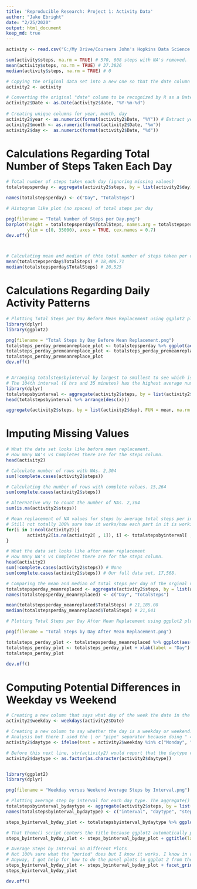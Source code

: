 ---
title: 'Reproducible Research: Project 1: Activity Data'
author: "Jake Ebright"
date: "2/25/2020"
output: html_document
keep_md: true
---

```{r, echo = TRUE, eval = TRUE}

activity <- read.csv("G:/My Drive/Coursera John's Hopkins Data Science Specialization/Course 5_ Reproducible Research/Week 2/activity.csv")

sum(activity$steps, na.rm = TRUE) # 570, 608 steps with NA's removed.
mean(activity$steps, na.rm = TRUE) # 37.3826 
median(activity$steps, na.rm = TRUE) # 0

# Copying the original data set into a new one so that the date column can be manipulated without impacitng the orginal data set.
activity2 <- activity

# Converting the original "date" column to be recognized by R as a Date columns.
activity2$Date <- as.Date(activity2$date, "%Y-%m-%d")
        
# Creating unique columns for year, month, day
activity2$year <- as.numeric(format(activity2$Date, "%Y")) # Extract year of purchase from Date column to make an entirely new year column. 
activity2$month <- as.numeric(format(activity2$Date, "%m"))
activity2$day <-  as.numeric(format(activity2$Date, "%d"))


```



# Calculations Regarding Total Number of Steps Taken Each Day 
```{r}

# Total number of steps taken each day (ignoring missing values)
totalstepsperday <- aggregate(activity2$steps, by = list(activity2$day), FUN = sum, na.rm = TRUE)

names(totalstepsperday) <- c("Day", "TotalSteps")

# Histogram like plot (no spaces) of total steps per day

png(filename = "Total Number of Steps per Day.png")
barplot(height = totalstepsperday$TotalSteps, names.arg = totalstepsperday$Day, space = 0, col = "lightblue", main = "Total Number of Steps per Day", ylab = "Number of Steps", xlab = "Day",
        ylim = c(0, 35000), axes = TRUE, cex.names = 0.7)
dev.off()



# Calculating mean and median of thte total number of steps taken per day.
mean(totalstepsperday$TotalSteps) # 18,406.71
median(totalstepsperday$TotalSteps) # 20,525

```



# Calculations Regarding Daily Activity Patterns
```{r}

# Plotting Total Steps per Day Before Mean Replacement using ggplot2 plotting system.
library(dplyr)
library(ggplot2)

png(filename = "Total Steps by Day Before Mean Replacement.png")
totalsteps_perday_premeanreplace_plot <- totalstepsperday %>% ggplot(aes(x = Day, y = TotalSteps)) + geom_line()
totalsteps_perday_premeanreplace_plot <- totalsteps_perday_premeanreplace_plot + xlab(label = "Day") + ylab(label = "Total Steps") + ggtitle(label = "Total Steps by Day Before Mean Replacement") + theme(plot.title = element_text(hjust = 0.5))
totalsteps_perday_premeanreplace_plot
dev.off()


# Arranging totalstepsbyinterval by largest to smallest to see which is the greatest to answer their question.
# The 104th interval (8 hrs and 35 minutes) has the highest average number of steps at about 206.
library(dplyr)
totalstepsbyinterval <- aggregate(activity2$steps, by = list(activity2$interval), FUN = mean, na.rm = TRUE)
head(totalstepsbyinterval %>% arrange(desc(x)))

aggregate(activity2$steps, by = list(activity2$day), FUN = mean, na.rm = FALSE)

```



# Imputing Missing Values
```{r}

# What the data set looks like before mean replacement.
# How many NA's vs Completes there are for the steps column.
head(activity2)

# Calculate number of rows with NAs. 2,304
sum(!complete.cases(activity2$steps))

# Calculating the number of rows with complete values. 15,264
sum(complete.cases(activity2$steps))

# Alternative way to count the number of NAs. 2,304
sum(is.na(activity2$steps))

# Mean replacement of NA values for steps by average total steps per interval. I got this iteratively (ie. pulling stuff from stack overflow and fiddling around with it until I got it to work).
# Still not totally 100% sure how it works/how each part in it is working specifically.
for(i in 1:ncol(activity2)){
        activity2[is.na(activity2[ , 1]), i] <- totalstepsbyinterval[ , 2]
}

# What the data set looks like after mean replacement
# How many NA's vs Completes there are for the steps column.
head(activity2)
sum(!complete.cases(activity2$steps)) # None
sum(complete.cases(activity2$steps)) # Our full data set, 17,568.

# Comparing the mean and median of total steps per day of the orginal vs. mean replacement data sets. The mean and median for the data set with NA's mean replaced by interval are both higher.
totalstepsperday_meanreplaced <- aggregate(activity2$steps, by = list(activity2$day), FUN = sum, na.rm = TRUE)
names(totalstepsperday_meanreplaced) <- c("Day", "TotalSteps")

mean(totalstepsperday_meanreplaced$TotalSteps) # 21,185.08
median(totalstepsperday_meanreplaced$TotalSteps) # 21,641

# Plotting Total Steps per Day After Mean Replacement using ggplot2 plotting system.

png(filename = "Total Steps by Day After Mean Replacement.png")

totalsteps_perday_plot <- totalstepsperday_meanreplaced %>% ggplot(aes(x = Day, y = TotalSteps)) + geom_line()
totalsteps_perday_plot <- totalsteps_perday_plot + xlab(label = "Day") + ylab(label = "Total Steps") + ggtitle(label = "Total Steps by Day After Mean Replacement") + theme(plot.title = element_text(hjust = 0.5))
totalsteps_perday_plot

dev.off()

```



# Computing Potential Differences in Weekday vs Weekend
```{r}

# Creating a new column that says what day of the week the date in the Date column was.
activity2$weekday <- weekdays(activity2$Date)

# Creating a new column to say whether the day is a weekday or weekend. This method using %in% is like what I tried to do with some of the Charter Spectrum Commnunity Solutions Cluster
# Analysis but there I used the | or "pipe" separator because doing " == c(..., ..., ...)" wasn't working right. Instead of all that, I can just use the %in% like I did here.
activity2$daytype <- ifelse(test = activity2$weekday %in% c("Monday", "Tuesday", "Wednesday", "Thursday", "Friday"), yes = "weekday", no = "weekend")

# Before this next line, str(activity2) would report that the daytype column was a character column. Now, it returns as a factor column with 2 levels. Cha-ching.
activity2$daytype <- as.factor(as.character(activity2$daytype))


library(ggplot2)
library(dplyr)

png(filename = "Weekday versus Weekend Average Steps by Interval.png")

# Plotting average step by interval for each day type. The aggregate() funciton is a dream. Let's you put mnultiple variables to condition on in the list() section.
totalstepsbyinterval_bydaytype <- aggregate(activity2$steps, by = list(activity2$interval, activity2$daytype), FUN = mean, na.rm = TRUE)
names(totalstepsbyinterval_bydaytype) <- c("interval", "daytype", "steps")

steps_byinterval_byday_plot <- totalstepsbyinterval_bydaytype %>% ggplot(aes(x = interval, y = steps,  group = daytype, color = daytype)) + geom_line()

# That theme() script centers the title because ggplot2 automatically puts the title on the left because apparently that location is better if you have subtitles.
steps_byinterval_byday_plot <- steps_byinterval_byday_plot + ggtitle(label = "Weekday vs. Weekend: Average Steps by Interval") + theme(plot.title = element_text(hjust = 0.5))

# Average Steps by Interval on Different Plots
# Not 100% sure what the "period" does but I know it works. I know in regression having the period includes all remaning variables as indpendent variables, but not exactly sure what it does here.
# Anyway, I got help for how to do the panel plots in ggplot 2 from the following website: http://www.sthda.com/english/wiki/ggplot2-facet-split-a-plot-into-a-matrix-of-panels
steps_byinterval_byday_plot <- steps_byinterval_byday_plot + facet_grid(daytype ~ .)
steps_byinterval_byday_plot

dev.off()



```


